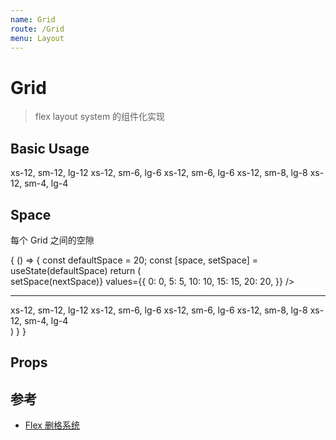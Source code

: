 ```yaml
---
name: Grid
route: /Grid
menu: Layout
---
```



# Grid

> flex layout system 的组件化实现

## Basic Usage

<Playground>
  <CardContainer className="bg_default">
    <Grid container space={5}>
      <Grid item xs={12} sm={12} lg={12}>
        <Card p={20}>
          xs-12, sm-12, lg-12
        </Card>
      </Grid>
      <Grid item xs={12} sm={6} lg={6}>
        <Card p={20}>
          xs-12, sm-6, lg-6
        </Card>
      </Grid>
      <Grid item xs={12} sm={6} lg={6}>
        <Card p={20}>
          xs-12, sm-6, lg-6
        </Card>
      </Grid>
      <Grid item xs={12} sm={8} lg={8}>
        <Card p={20}>
          xs-12, sm-8, lg-8
        </Card>
      </Grid>
      <Grid item xs={12} sm={4} lg={4}>
        <Card p={20}>
          xs-12, sm-4, lg-4
        </Card>
      </Grid>
    </Grid>
  </CardContainer>
</Playground>

## Space

每个 Grid 之间的空隙

<Playground>
  {
    () => {
      const defaultSpace = 20;
      const [space, setSpace] = useState(defaultSpace)
      return (
        <div>
          <Radio 
            defaultValue={space}
            isNum
            onChange={nextSpace => setSpace(nextSpace)}
            values={{
              0: 0,
              5: 5,
              10: 10,
              15: 15,
              20: 20,
            }} />
          <hr />
          <CardContainer className="bg_default">
            <Grid container space={space}>
              <Grid item xs={12} sm={12} lg={12}>
                <Card p={20}>
                  xs-12, sm-12, lg-12
                </Card>
              </Grid>
              <Grid item xs={12} sm={6} lg={6}>
                <Card p={20}>
                  xs-12, sm-6, lg-6
                </Card>
              </Grid>
              <Grid item xs={12} sm={6} lg={6}>
                <Card p={20}>
                  xs-12, sm-6, lg-6
                </Card>
              </Grid>
              <Grid item xs={12} sm={8} lg={8}>
                <Card p={20}>
                  xs-12, sm-8, lg-8
                </Card>
              </Grid>
              <Grid item xs={12} sm={4} lg={4}>
                <Card p={20}>
                  xs-12, sm-4, lg-4
                </Card>
              </Grid>
            </Grid>
          </CardContainer>
        </div>
      )
    }
  }
</Playground>

## Props

<Props of={Grid} />

## 参考

- [Flex 删格系统](/Flex)
